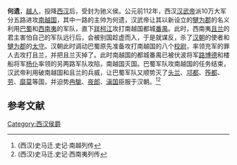 '''何遗'''，[[越人|越人]]，投降[[西汉|西汉]]后，受封为驰义侯。公元前112年，西汉[[汉武帝|汉武帝]]派10万大军分五路进攻[[南越国|南越国]]，其中一路的主帅为何遗，汉武帝让其以新设立的[[犍为郡|犍为郡]]的名义利用[[巴蜀|巴蜀]]和[[西南夷|西南夷]]的军队，直下[[牂柯江|牂柯江]]攻打南越国都城[[广州市|番禺]]。此时，西南夷[[且兰|且兰]]的君主害怕自己的军队远行后，会被别国趁虚而入，于是就谋反，杀了[[汉朝|汉朝]]的使者和[[犍为郡|犍为郡]]的[[太守|太守]]。汉朝此时调动巴蜀原先准备攻打南越国的八个[[校尉|校尉]]，率领充军的罪人去攻打且兰，并把且兰灭掉了。此时南越国的都城番禺已被伏波将军[[路博德|路博德]]和楼船将军[[杨仆|杨仆]]率领的另两路军队攻陷，南越国灭国。巴蜀军队攻南越国的任务结束，汉武帝利用破南越国和且兰的兵威，让巴蜀军队又顺势灭了[[头兰|头兰]]、[[邛都|邛都]]、[[筰都|筰都]]、[[劳(古国)|劳]]、[[靡莫|靡莫]]等国，并迫势[[冉駹|冉駹]]、[[夜郎|夜郎]]、[[滇国|滇国]]臣服于汉朝。<ref>(西汉)史马迁.史记·南越列传</ref><ref>(西汉)史马迁.史记·西南夷列传</ref>

==参考文献==
{{reflist}}

[[Category:西汉侯爵|Category:西汉侯爵]]